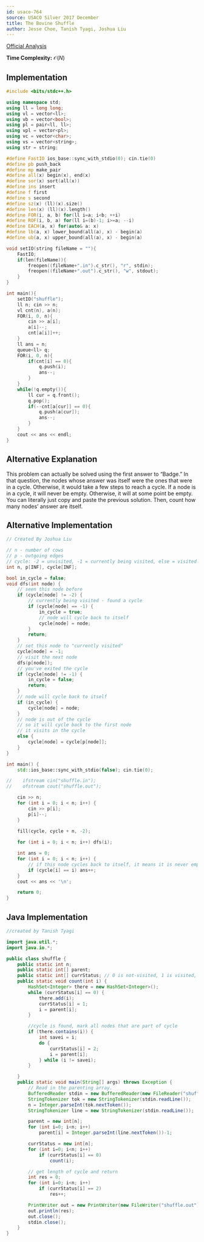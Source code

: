 ```yaml
---
id: usaco-764
source: USACO Silver 2017 December
title: The Bovine Shuffle
author: Jesse Choe, Tanish Tyagi, Joshua Liu
---
```


[Official Analysis](http://www.usaco.org/current/data/sol_shuffle_silver_dec17.html)

**Time Complexity:** $\mathcal{O}(N)$

<LanguageSection>
<CPPSection>

## Implementation

```cpp
#include <bits/stdc++.h>

using namespace std;
using ll = long long;
using vl = vector<ll>;
using vb = vector<bool>;
using pl = pair<ll, ll>;
using vpl = vector<pl>;
using vc = vector<char>;
using vs = vector<string>;
using str = string;

#define FastIO ios_base::sync_with_stdio(0); cin.tie(0)
#define pb push_back
#define mp make_pair
#define all(x) begin(x), end(x)
#define sor(x) sort(all(x))
#define ins insert
#define f first
#define s second
#define sz(x) (ll)(x).size()
#define len(x) (ll)(x).length()
#define FOR(i, a, b) for(ll i=a; i<b; ++i)
#define ROF(i, b, a) for(ll i=(b)-1; i>=a; --i)
#define EACH(a, x) for(auto& a: x)
#define lb(a, x) lower_bound(all(a), x) - begin(a)
#define ub(a, x) upper_bound(all(a), x) - begin(a)

void setIO(string fileName = ""){
	FastIO;
	if(len(fileName)){
		freopen((fileName+".in").c_str(), "r", stdin);
		freopen((fileName+".out").c_str(), "w", stdout);
	}
}

int main(){
	setIO("shuffle");
	ll n; cin >> n;
	vl cnt(n), a(n);
	FOR(i, 0, n){
		cin >> a[i];
		a[i]--;
		cnt[a[i]]++;
	}
	ll ans = n;
	queue<ll> q;
	FOR(i, 0, n){
		if(cnt[i] == 0){
			q.push(i);
			ans--;
		}
	}
	while(!q.empty()){
		ll cur = q.front();
		q.pop();
		if(--cnt[a[cur]] == 0){
			q.push(a[cur]);
			ans--;
		}
	}
	cout << ans << endl;
}
```

</CPPSection>
	
<CPPSection>
	
## Alternative Explanation
	
This problem can actually be solved using the first answer to “Badge.” In that question, the nodes whose answer was itself were the ones that were in a cycle. Otherwise, it would take a few steps to reach a cycle. If a node is in a cycle, it will never be empty. Otherwise, it will at some point be empty. You can literally just copy and paste the previous solution. Then, count how many nodes’ answer are itself. 
	
## Alternative Implementation
	
```cpp
// Created By Joshua Liu

// n - number of cows
// p - outgoing edges
// cycle: -2 = unvisited, -1 = currently being visited, else = visited
int n, p[INF], cycle[INF];

bool in_cycle = false;
void dfs(int node) {
    // seen this node before
    if (cycle[node] != -2) {
        // currently being visited - found a cycle
        if (cycle[node] == -1) {
            in_cycle = true;
            // node will cycle back to itself
            cycle[node] = node;
        }
        return;
    }
    // set this node to "currently visited"
    cycle[node] = -1;
    // visit the next node
    dfs(p[node]);
    // you've exited the cycle
    if (cycle[node] != -1) {
        in_cycle = false;
        return;
    }
    // node will cycle back to itself 
    if (in_cycle) {
        cycle[node] = node;
    } 
    // node is out of the cycle
    // so it will cycle back to the first node
    // it visits in the cycle
    else {
        cycle[node] = cycle[p[node]];
    }
}

int main() {
    std::ios_base::sync_with_stdio(false); cin.tie(0);

//    ifstream cin("shuffle.in");
//    ofstream cout("shuffle.out");

    cin >> n;
    for (int i = 0; i < n; i++) {
        cin >> p[i];
        p[i]--;
    }
    
    fill(cycle, cycle + n, -2);

    for (int i = 0; i < n; i++) dfs(i);

    int ans = 0;
    for (int i = 0; i < n; i++) {
        // if this node cycles back to itself, it means it is never empty
        if (cycle[i] == i) ans++;
    }
    cout << ans << '\n';

    return 0;
}
```
	
</CPPSection>

<JavaSection>

## Java Implementation

```java
//created by Tanish Tyagi

import java.util.*;
import java.io.*;

public class shuffle {
	public static int n;
	public static int[] parent;
	public static int[] currStatus; // 0 is not-visited, 1 is visited, 2 is part of cycle
	public static void count(int i) {
		HashSet<Integer> there = new HashSet<Integer>();
		while (currStatus[i] == 0) {
			there.add(i);
			currStatus[i] = 1;
			i = parent[i];
		}

		//cycle is found, mark all nodes that are part of cycle
		if (there.contains(i)) {
			int savei = i;
			do {
				currStatus[i] = 2;
				i = parent[i];
			} while (i != savei);
		}

	}
	public static void main(String[] args) throws Exception {
		// Read in the parenting array.
		BufferedReader stdin = new BufferedReader(new FileReader("shuffle.in"));
		StringTokenizer tok = new StringTokenizer(stdin.readLine());
		n = Integer.parseInt(tok.nextToken());
		StringTokenizer line = new StringTokenizer(stdin.readLine());

		parent = new int[n];
		for (int i=0; i<n; i++)
			parent[i] = Integer.parseInt(line.nextToken())-1;

		currStatus = new int[n];
		for (int i=0; i<n; i++)
			if (currStatus[i] == 0)
				count(i);

		// get length of cycle and return
		int res = 0;
		for (int i=0; i<n; i++)
			if (currStatus[i] == 2)
				res++;

		PrintWriter out = new PrintWriter(new FileWriter("shuffle.out"));
		out.println(res);
		out.close();
		stdin.close();
	}
}
```

</JavaSection>

</LanguageSection>
